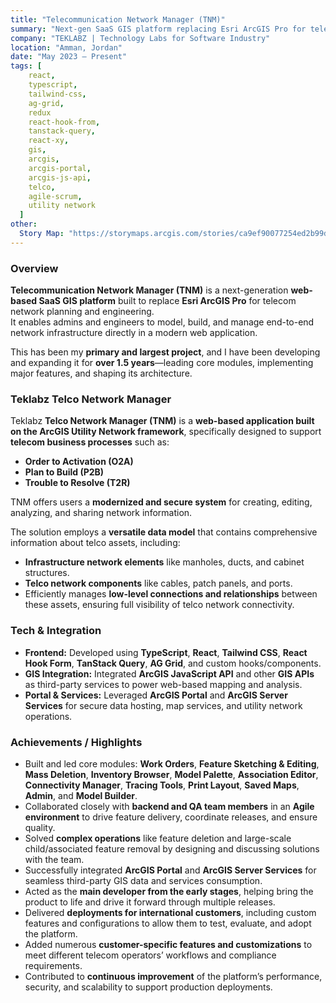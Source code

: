 ```yaml
---
title: "Telecommunication Network Manager (TNM)"
summary: "Next-gen SaaS GIS platform replacing Esri ArcGIS Pro for telecom network planning and engineering."
company: "TEKLABZ | Technology Labs for Software Industry"
location: "Amman, Jordan"
date: "May 2023 – Present"
tags: [
    react,
    typescript,
    tailwind-css,
    ag-grid,
    redux
    react-hook-from,
    tanstack-query,
    react-xy,
    gis,
    arcgis,
    arcgis-portal,
    arcgis-js-api,
    telco,
    agile-scrum,
    utility network
  ]
other:
  Story Map: "https://storymaps.arcgis.com/stories/ca9ef90077254ed2b99dbe5c448f2884"
---
```


### Overview

**Telecommunication Network Manager (TNM)** is a next-generation **web-based SaaS GIS platform** built to replace **Esri ArcGIS Pro** for telecom network planning and engineering.  
It enables admins and engineers to model, build, and manage end-to-end network infrastructure directly in a modern web application.

This has been my **primary and largest project**, and I have been developing and expanding it for **over 1.5 years**—leading core modules, implementing major features, and shaping its architecture.

### Teklabz Telco Network Manager

Teklabz **Telco Network Manager (TNM)** is a **web-based application built on the ArcGIS Utility Network framework**, specifically designed to support **telecom business processes** such as:

- **Order to Activation (O2A)**
- **Plan to Build (P2B)**
- **Trouble to Resolve (T2R)**

TNM offers users a **modernized and secure system** for creating, editing, analyzing, and sharing network information.

The solution employs a **versatile data model** that contains comprehensive information about telco assets, including:

- **Infrastructure network elements** like manholes, ducts, and cabinet structures.
- **Telco network components** like cables, patch panels, and ports.
- Efficiently manages **low-level connections and relationships** between these assets, ensuring full visibility of telco network connectivity.

### Tech & Integration

- **Frontend:** Developed using **TypeScript**, **React**, **Tailwind CSS**, **React Hook Form**, **TanStack Query**, **AG Grid**, and custom hooks/components.
- **GIS Integration:** Integrated **ArcGIS JavaScript API** and other **GIS APIs** as third-party services to power web-based mapping and analysis.
- **Portal & Services:** Leveraged **ArcGIS Portal** and **ArcGIS Server Services** for secure data hosting, map services, and utility network operations.

### Achievements / Highlights

- Built and led core modules: **Work Orders**, **Feature Sketching & Editing**, **Mass Deletion**, **Inventory Browser**, **Model Palette**, **Association Editor**, **Connectivity Manager**, **Tracing Tools**, **Print Layout**, **Saved Maps**, **Admin**, and **Model Builder**.
- Collaborated closely with **backend and QA team members** in an **Agile environment** to drive feature delivery, coordinate releases, and ensure quality.
- Solved **complex operations** like feature deletion and large-scale child/associated feature removal by designing and discussing solutions with the team.
- Successfully integrated **ArcGIS Portal** and **ArcGIS Server Services** for seamless third-party GIS data and services consumption.
- Acted as the **main developer from the early stages**, helping bring the product to life and drive it forward through multiple releases.
- Delivered **deployments for international customers**, including custom features and configurations to allow them to test, evaluate, and adopt the platform.
- Added numerous **customer-specific features and customizations** to meet different telecom operators’ workflows and compliance requirements.
- Contributed to **continuous improvement** of the platform’s performance, security, and scalability to support production deployments.
